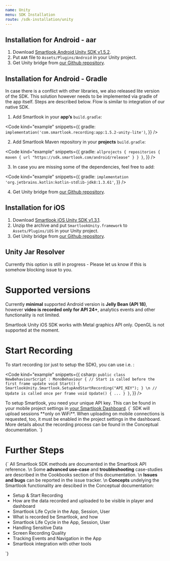 ```yaml
---
name: Unity
menu: SDK Installation
route: /sdk-installation/unity
---
```



<Title>Unity SDK Installation</Title>

## Installation for Android - aar

1. Download [Smartlook Android Unity SDK v1.5.2](https://sdk.smartlook.com/android/app-1.5.2-unity.aar).
2. Put `AAR` file to `Assets/Plugins/Android` in your Unity project.
3. Get Unity bridge from [our Github repository](https://github.com/smartlook/unity-bridge).

## Installation for Android - Gradle

In case there is a conflict with other libraries, we also released lite version of the SDK. This solution however needs to be implemented via gradle of the app itself. Steps are described below. Flow is similar to integration of our native SDK.

1. Add Smartlook in your **app’s** `build.gradle`:

<Code
  kind="example"
  snippets={{
    gradle: `
implementation('com.smartlook.recording:app:1.5.2-unity-lite')
`,
  }}
/>

2. Add Smartlook Maven repository in your **projects** `build.gradle`:

<Code
  kind="example"
  snippets={{
    gradle: `
allprojects {
  repositories {
    maven {
      url "https://sdk.smartlook.com/android/release"
    }
  }
}
`,
  }}
/>

3. In case you are missing some of the dependencies, feel free to add:

<Code
  kind="example"
  snippets={{
    gradle: `
implementation 'org.jetbrains.kotlin:kotlin-stdlib-jdk8:1.3.61'
`,
  }}
/>

4. Get Unity bridge from [our Github repository](https://github.com/smartlook/unity-bridge).

## Installation for iOS

1. Download [Smartlook iOS Unity SDK v1.3.1](https://sdk.smartlook.com/ios/smartlook-unity-ios-sdk-1.3.1.50.zip).
2. Unzip the archive and put `SmartlookUnity.framework` to `Assets/Plugins/iOS` in your Unity project.
3. Get Unity bridge from [our Github repository](https://github.com/smartlook/unity-bridge).

## Unity Jar Resolver

Currently this option is still in progress - Please let us know if this is somehow blocking issue to you.

# Supported versions
Currently **minimal** supported Android version is **Jelly Bean (API 18)**, however **video is recorded only for API 24+**, analytics events and other functionality is not limited.

Smartlook Unity iOS SDK works with Metal graphics API only. OpenGL is not supported at the moment.

# Start Recording

To start recording (or just to setup the SDK), you can use i.e.  :

<Code
  kind="example"
  snippets={{
    csharp: `
public class NewBehaviourScript : MonoBehaviour
{
    // Start is called before the first frame update
    void Start()
    {
        SmartlookUnity.Smartlook.SetupAndStartRecording("API_KEY");
    }
\n
    // Update is called once per frame
    void Update()
    {
        ...
    }
}
`,
  }}
/>

<Alert kind="important">
To setup Smartlook, you need your unique API key. This can be found in your mobile project settings in <a href="https://app.smartlook.com/settings/projects">your Smartlook Dashboard</a>.
</Alert>

<TextBlock kind="important">
{`
SDK will upload sessions **only on WiFi**. When uploading on mobile connections is requested, too, it must be enabled in the project settings in the dashboard. More details about the recording process can be found in the <Link to="/conceptual/when-the-recordings-appear-in-dashboard">Conceptual documentation</Link>.
`}
</TextBlock>

# Further Steps

<TextBlock>{`
All Smartlook SDK methods are documented in the <Link to="/api_reference" platform="unity">Smartlook API reference</Link>.
\n
Some **advanced use-case** and **troubleshooting** case-studies are described in the Cookbooks section of this documentation.
\n
**Issues and bugs** can be reported in the <Link to="https://github.com/smartlook/smartlook-mobile-issue-tracker">issue tracker</Link>.
\n
**Concepts** undelying the Smartlook functionality are descibed in the Conceptual documentation:
* <Link to="/conceptual/setup-and-start-recording" platform="unity">Setup & Start Recording</Link>
* <Link to="/conceptual/when-the-recordings-appear-in-dashboard" platform="unity">How are the data recorded and uploaded to be visible in player and dashboard</Link>
* <Link to="/conceptual/life-cycle-session-user" platform="unity">Smartlook Life Cycle in the App, Session, User</Link>
* <Link to="/conceptual/what-and-how-is-recorded" platform="unity">What is recorded be Smartlook, and how</Link>
* <Link to="/conceptual/life-cycle-session-user" platform="unity">Smartlook Life Cycle in the App, Session, User</Link>
* <Link to="/conceptual/handling-sensitive-data" platform="unity">Handling Sensitive Data</Link>
* <Link to="/conceptual/screen-recording-quality" platform="unity">Screen Recording Quality</Link>
* Tracking <Link to="/conceptual/event-tracking" platform="unity">Events</Link> and <Link to="/conceptual/recording-navigation" platform="android">Navigation</Link> in the App
* <Link to="/conceptual/integrating-with-other-tools" platform="unity">Smartlook integration with other tools</Link>
`}</TextBlock>
